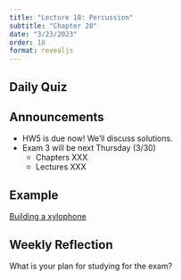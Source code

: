 ```yaml
---
title: "Lecture 18: Percussion"
subtitle: "Chapter 20"
date: "3/23/2023"
order: 18
format: revealjs
---
```


## Daily Quiz

## Announcements

::: {.incremental}
- HW5 is due now!  We'll discuss solutions.
- Exam 3 will be next Thursday (3/30)
  - Chapters XXX
  - Lectures XXX
:::

## Example

[Building a xylophone](https://medium.com/@kas493/building-a-xylophone-part-1-xylo-troduction-a9e914ddaa13)

## Weekly Reflection

What is your plan for studying for the exam?